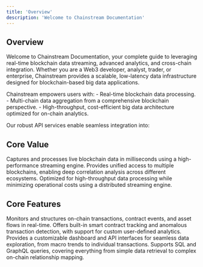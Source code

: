 ```yaml
---
title: 'Overview'
description: 'Welcome to Chainstream Documentation'
---
```


## Overview

Welcome to Chainstream Documentation, your complete guide to leveraging real-time blockchain data streaming, advanced analytics, and cross-chain integration. Whether you are a Web3 developer, analyst, trader, or enterprise, Chainstream provides a scalable, low-latency data infrastructure designed for blockchain-based big data applications.

<Note>
Chainstream empowers users with:
- Real-time blockchain data processing.
- Multi-chain data aggregation from a comprehensive blockchain perspective.
- High-throughput, cost-efficient big data architecture optimized for on-chain analytics.
</Note>

Our robust API services enable seamless integration into:
<CardGroup cols={2}>
  <Card title="dApps" icon="cube" />
  <Card title="Trading platforms" icon="chart-candlestick" />
  <Card title="DeFi monitoring tools" icon="chart-network" />
  <Card title="NFT analytics" icon="image" />
  <Card title="Risk management solutions" icon="shield-check" />
</CardGroup>

## Core Value

<AccordionGroup>
  <Accordion title="Real-Time Data Stream Processing" icon="bolt" defaultOpen={true}>
    Captures and processes live blockchain data in milliseconds using a high-performance streaming engine.
  </Accordion>

  <Accordion title="Cross-Chain Data Integration" icon="link" defaultOpen={true}>
    Provides unified access to multiple blockchains, enabling deep correlation analysis across different ecosystems.
  </Accordion>

  <Accordion title="Efficient Cost Architecture" icon="money-bill-trend-up" defaultOpen={true}>
    Optimized for high-throughput data processing while minimizing operational costs using a distributed streaming engine.
  </Accordion>
</AccordionGroup>

## Core Features

<CardGroup cols={2}>
  <Card title="Dynamic Data Capture" icon="satellite-dish" color="#4D9CFF">
    Monitors and structures on-chain transactions, contract events, and asset flows in real-time.
  </Card>
  <Card title="Streaming Analytics Engine" icon="chart-line" color="#16A34A">
    Offers built-in smart contract tracking and anomalous transaction detection, with support for custom user-defined analytics.
  </Card>
  <Card title="Interactive Visualization" icon="chart-mixed" color="#FB6514">
    Provides a customizable dashboard and API interfaces for seamless data exploration, from macro trends to individual transactions.
  </Card>
  <Card title="Open Query Service" icon="database" color="#9333EA">
    Supports SQL and GraphQL queries, covering everything from simple data retrieval to complex on-chain relationship mapping.
  </Card>
</CardGroup> 